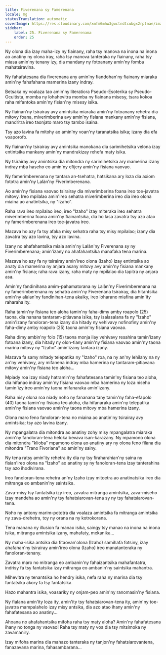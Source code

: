 ```yaml
---
title: Fiverenana sy Famerenana
locale: mg
statusTranslation: automatic
coverImage: https://res.cloudinary.com/xmfm6mhw3gwctndtcubgx2rptnae/image/upload/v1740468922/small_cover_tratado_de_psicologia_revolucionaria_a4c0dca4e0.webp
sidebar:
    label: 25. Fiverenana sy Famerenana
    order: 25
---
```

Ny olona dia izay maha-izy ny fiainany, raha tsy manova na inona na inona ao anatiny ny olona iray, raha tsy manova tanteraka ny fiainany, raha tsy miasa amin'ny tenany izy, dia mandany ny fotoanany amin'ny fomba mahatsiravina.

Ny fahafatesana dia fiverenana any amin'ny fiandohan'ny fiainany miaraka amin'ny fahafahana mamerina izany indray.

Betsaka ny voalaza tao amin'ny literatiora Pseudo-Esoterika sy Pseudo-Ocultista, momba ny lohahevitra momba ny fiainana misesy, tsara kokoa raha mifantoka amin'ny fisian'ny misesy isika.

Ny fiainan'ny tsirairay avy amintsika miaraka amin'ny fotoanany rehetra dia mitovy foana, miverimberina avy amin'ny fisiana mankany amin'ny fisiana, mandritra ireo taonjato maro tsy tambo isaina.

Tsy azo lavina fa mitohy ao amin'ny voan'ny taranatsika isika; izany dia efa voaporofo.

Ny fiainan'ny tsirairay avy amintsika manokana dia sarimihetsika velona izay entintsika mankany amin'ny mandrakizay rehefa maty isika.

Ny tsirairay avy amintsika dia mitondra ny sarimihetsika ary mamerina izany indray mba haseho eo amin'ny efijery amin'ny fisiana vaovao.

Ny famerimberenana ny tantara an-tsehatra, hatsikana ary loza dia axiom fototra amin'ny Lalàn'ny Fiverimberenana.

Ao amin'ny fisiana vaovao tsirairay dia miverimberina foana ireo toe-javatra mitovy. Ireo mpilalao amin'ireo sehatra miverimberina ireo dia ireo olona miaina ao anatintsika, ny "Izaho".

Raha rava ireo mpilalao ireo, ireo "Izaho" izay miteraka ireo sehatra miverimberina foana amin'ny fiainantsika, dia ho lasa zavatra tsy azo atao ny famerimberenana ireo toe-javatra ireo.

Mazava ho azy fa tsy afaka misy sehatra raha tsy misy mpilalao; izany dia zavatra tsy azo lavina, tsy azo lavina.

Izany no ahafahantsika miala amin'ny Lalàn'ny Fiverenana sy ny Fiverimberenana; amin'izany no ahafahantsika manafaka tena marina.

Mazava ho azy fa ny tsirairay amin'ireo olona (Izaho) izay entintsika ao anaty dia mamerina ny anjara asany mitovy avy amin'ny fisiana mankany amin'ny fisiana; raha rava izany, raha maty ny mpilalao dia tapitra ny anjara asa.

Amin'ny fandinihana amim-pahamatorana ny Lalàn'ny Fiverimberenana na ny famerimberenana ny sehatra amin'ny Fiverenana tsirairay, dia hitantsika amin'ny alàlan'ny fandinihan-tena akaiky, ireo loharano miafina amin'ity raharaha ity.

Raha tamin'ny fisiana teo aloha tamin'ny faha-dimy amby roapolo (25) taona, dia nanana tantaram-pitiavana isika, tsy isalasalana fa ny "Izaho" amin'izany fanoloran-tena izany dia hitady ny vehivavy nofinofiny amin'ny faha-dimy amby roapolo (25) taona amin'ny fisiana vaovao.

Raha dimy ambin'ny folo (15) taona monja ilay vehivavy resahina tamin'izany fotoana izany, dia hitady ny olon-tiany amin'ny fisiana vaovao amin'ny taona marina mitovy ny "Izaho" amin'izany tantara izany.

Mazava fa samy mitady telepatika ny "Izaho" roa, na ny an'ny lehilahy na ny an'ny vehivavy, ary mifanena indray mba hamerina ny tantaram-pitiavana mitovy amin'ny fisiana teo aloha...

Mpiady roa izay niady hatramin'ny fahafatesana tamin'ny fisiana teo aloha, dia hifanao indray amin'ny fisiana vaovao mba hamerina ny loza niseho tamin'izy ireo amin'ny taona mifanaraka amin'izany.

Raha nisy olona roa niady noho ny fananana tany tamin'ny faha-efapolo (40) taona tamin'ny fisiana teo aloha, dia hifanaraka amin'ny telepatika amin'ny fisiana vaovao amin'ny taona mitovy mba hamerina izany.

Olona maro feno fanoloran-tena no miaina ao anatin'ny tsirairay avy amintsika; tsy azo lavina izany.

Ny mpangalatra dia mitondra ao anatiny zohy misy mpangalatra miaraka amin'ny fanoloran-tena heloka bevava isan-karazany. Ny mpamono olona dia mitondra "klioba" mpamono olona ao anatiny ary ny olona feno filàna dia mitondra "Trano Fivoriana" ao amin'ny sainy.

Ny tena ratsy amin'ity rehetra ity dia ny tsy firaharahian'ny saina ny fisian'ireo olona na "Izaho" ao anatiny sy ny fanoloran-tena izay tanterahina tsy azo ihodivirana.

Ireo fanoloran-tena rehetra an'ny Izaho izay mitoetra ao anatinatsika ireo dia mitranga eo ambanin'ny saintsika.

Zava-misy tsy fantatsika izy ireo, zavatra mitranga amintsika, zava-miseho izay mandeha ao amin'ny tsy fahatsiarovan-tena sy ny tsy fahatsiarovan-tena.

Noho ny antony marim-pototra dia voalaza amintsika fa mitranga amintsika ny zava-drehetra, toy ny orana na ny kotrokorana.

Tena manana ny illusion fa manao isika, saingy tsy manao na inona na inona isika, mitranga amintsika izany, mahafaty, mekanika...

Ny maha-isika antsika dia fitaovan'olona (Izaho) samihafa fotsiny, izay ahafahan'ny tsirairay amin'ireo olona (Izaho) ireo manatanteraka ny fanoloran-tenany.

Zavatra maro no mitranga eo ambanin'ny fahaizantsika mahafantatra, indrisy fa tsy fantatsika izay mitranga eo ambanin'ny saintsika mahantra.

Mihevitra ny tenantsika ho hendry isika, nefa raha ny marina dia tsy fantatsika akory fa tsy fantatsika.

Hazo mahantra isika, voasariky ny onjam-peo amin'ny ranomasin'ny fisiana.

Ny fialana amin'ity loza ity, amin'ity tsy fahatsiarovan-tena ity, amin'ny toe-javatra mampalahelo izay misy antsika, dia azo atao ihany amin'ny fahafatesana ao anatiny...

Ahoana no ahafahantsika mifoha raha tsy maty aloha? Amin'ny fahafatesana ihany no tonga ny vaovao! Raha tsy maty ny voa dia tsy mitsimoka ny zavamaniry.

Izay mifoha marina dia mahazo tanteraka ny tanjon'ny fahatsiarovantena, fanazavana marina, fahasambarana...

